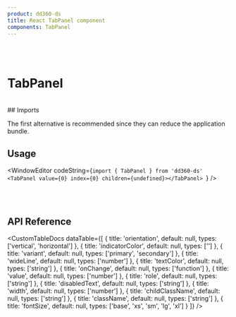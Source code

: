 ```yaml
---
product: dd360-ds
title: React TabPanel component
components: TabPanel
---
```


<br />
<br />

# <span name="floating-nav">TabPanel</span>

<br />
## <span name="floating-nav">Imports</span>

The first alternative is recommended since they can reduce the application bundle.

<WindowEditor codeString="import { TabPanel } from 'dd360-ds'" />

## <span name="floating-nav">Usage</span>

<ContainerComponentDoc className="flex items-center">
    <TabPanel value={0} index={0} children={undefined}></TabPanel>
</ContainerComponentDoc>

<WindowEditor
    codeString={`import { TabPanel } from 'dd360-ds'
     <TabPanel value={0} index={0} children={undefined}></TabPanel>
`}
/>

<br />
<br />

## <span name="floating-nav">API Reference</span>

<CustomTableDocs
    dataTable={[
        { title: 'orientation', default: null, types: ['vertical', 'horizontal'] },
        { title: 'indicatorColor', default: null, types: [''] },
        { title: 'variant', default: null, types: ['primary', 'secondary'] },
        { title: 'wideLine', default: null, types: ['number'] },
        { title: 'textColor', default: null, types: ['string'] },
        { title: 'onChange', default: null, types: ['function'] },
        { title: 'value', default: null, types: ['number'] },
        { title: 'role', default: null, types: ['string'] },
        { title: 'disabledText', default: null, types: ['string'] },
        { title: 'width', default: null, types: ['number'] },
        { title: 'childClassName', default: null, types: ['string'] },
        { title: 'className', default: null, types: ['string'] },
        { title: 'fontSize', default: null, types: ['base', 'xs', 'sm', 'lg', 'xl'] }
    ]}
/>
